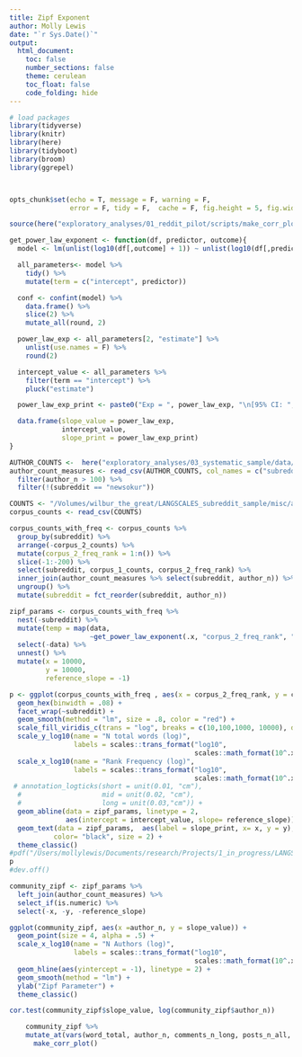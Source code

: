 ```yaml
---
title: Zipf Exponent
author: Molly Lewis 
date: "`r Sys.Date()`"
output: 
  html_document:
    toc: false
    number_sections: false
    theme: cerulean
    toc_float: false
    code_folding: hide
---
```

  
  
```r
# load packages
library(tidyverse) 
library(knitr)
library(here)
library(tidyboot)
library(broom)
library(ggrepel)



opts_chunk$set(echo = T, message = F, warning = F, 
               error = F, tidy = F,  cache = F, fig.height = 5, fig.width = 5)

source(here("exploratory_analyses/01_reddit_pilot/scripts/make_corr_plot.R"))

get_power_law_exponent <- function(df, predictor, outcome){
  model <- lm(unlist(log10(df[,outcome] + 1)) ~ unlist(log10(df[,predictor] + 1)))

  all_parameters<- model %>%
    tidy() %>%
    mutate(term = c("intercept", predictor))

  conf <- confint(model) %>%
    data.frame() %>%
    slice(2) %>%
    mutate_all(round, 2)

  power_law_exp <- all_parameters[2, "estimate"] %>%
    unlist(use.names = F) %>%
    round(2)

  intercept_value <- all_parameters %>%
    filter(term == "intercept") %>%
    pluck("estimate")

  power_law_exp_print <- paste0("Exp = ", power_law_exp, "\n[95% CI: ",  conf[1], ", ",  conf[2], "]")

  data.frame(slope_value = power_law_exp,
             intercept_value, 
             slope_print = power_law_exp_print)
}

``` 

```r
AUTHOR_COUNTS <-  here("exploratory_analyses/03_systematic_sample/data/subreddit_counts_scores.csv")
author_count_measures <- read_csv(AUTHOR_COUNTS, col_names = c("subreddit","author_n","word_H","word_mean_n","word_sd","word_total","score_mean",                                                    "score_sd","score_H","comments_n_long","comments_n_all", "posts_n_all","comments_posts_ratio")) %>%
  filter(author_n > 100) %>%
  filter(!(subreddit == "newsokur")) 

```

```r
COUNTS <- "/Volumes/wilbur_the_great/LANGSCALES_subreddit_sample/misc/all_word_counts.csv"
corpus_counts <- read_csv(COUNTS)

corpus_counts_with_freq <- corpus_counts %>%
  group_by(subreddit) %>%
  arrange(-corpus_2_counts) %>%
  mutate(corpus_2_freq_rank = 1:n()) %>%
  slice(-1:-200) %>%
  select(subreddit, corpus_1_counts, corpus_2_freq_rank) %>%
  inner_join(author_count_measures %>% select(subreddit, author_n)) %>%
  ungroup() %>%
  mutate(subreddit = fct_reorder(subreddit, author_n))

zipf_params <- corpus_counts_with_freq %>%
  nest(-subreddit) %>%
  mutate(temp = map(data,
                    ~get_power_law_exponent(.x, "corpus_2_freq_rank", "corpus_1_counts"))) %>%
  select(-data) %>%
  unnest() %>%
  mutate(x = 10000,
         y = 10000,
         reference_slope = -1)
```

```r

p <- ggplot(corpus_counts_with_freq , aes(x = corpus_2_freq_rank, y = corpus_1_counts)) +
  geom_hex(binwidth = .08) +
  facet_wrap(~subreddit) +
  geom_smooth(method = "lm", size = .8, color = "red") +
  scale_fill_viridis_c(trans = "log", breaks = c(10,100,1000, 10000), direction = -1) +
  scale_y_log10(name = "N total words (log)",
                labels = scales::trans_format("log10",
                                              scales::math_format(10^.x))) +
  scale_x_log10(name = "Rank Frequency (log)",
                labels = scales::trans_format("log10",
                                              scales::math_format(10^.x)))+
 # annotation_logticks(short = unit(0.01, "cm"),
  #                    mid = unit(0.02, "cm"), 
  #                    long = unit(0.03,"cm")) +
  geom_abline(data = zipf_params, linetype = 2,
              aes(intercept = intercept_value, slope= reference_slope)) +
  geom_text(data = zipf_params,  aes(label = slope_print, x= x, y = y),
           color= "black", size = 2) +
  theme_classic()
#pdf("/Users/mollylewis/Documents/research/Projects/1_in_progress/LANGSCALES/exploratory_analyses/03_systematic_sample/plots/zipfs_by_community.pdf", width = 12.5, height = 12)
p
#dev.off()
```

```r
community_zipf <- zipf_params %>%
  left_join(author_count_measures) %>%
  select_if(is.numeric) %>%
  select(-x, -y, -reference_slope) 

ggplot(community_zipf, aes(x =author_n, y = slope_value)) +
  geom_point(size = 4, alpha = .5) +
  scale_x_log10(name = "N Authors (log)",
                labels = scales::trans_format("log10",
                                              scales::math_format(10^.x)))+ 
  geom_hline(aes(yintercept = -1), linetype = 2) +
  geom_smooth(method = "lm") +
  ylab("Zipf Parameter") +
  theme_classic()

cor.test(community_zipf$slope_value, log(community_zipf$author_n))

```


```r
    community_zipf %>%
    mutate_at(vars(word_total, author_n, comments_n_long, posts_n_all, comments_posts_ratio), log)  %>%
      make_corr_plot()
```

